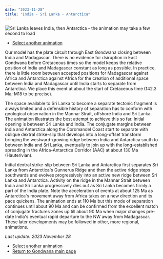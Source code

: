 ```yaml
---
date: "2023-11-28"
title: "India - Sri Lanka - Antarctica"
---
```


![Sri Lanka leaves India, then Antarctica - the animation may take a few second to load](http://www.reeves.nl/upload/SRI-2-text.gif)

* [Select another animation](../animations)

Our model has the plate circuit through East Gondwana closing between India and Madagascar.  There is no evidence for dsiruption in East Gondwana before Cretaceous
times so the model keeps the relative position of India and Madagascar constant as long as possible. In practice, there is little room between accepted positions for
Madagascar against Africa and Antarctica against Africa for the creation of additional space between India and Madagascar until India starts to separate from 
Antarctica.  We place this event at about the start of Cretaceous time (142.3 Ma; M18 to be precise).

The space available to Sri Lanka to become a separate tectonic fragment is always limited and a defensible history of separation has to conform with geological 
observation in the Mannar Strait, offshore India and Sri Lanka. The animation illustrates the best attempt to achieve this so far. Initial opening is between 
Sri Lanka and India. The conjugate margins between India and Antarctica along the Coromandel Coast start to separate with oblique dextral strike-slip that develops 
into a long-offset transform bringing the westward-growing ridge between India and Antarctica south to between India and Sri Lanka, eventually to join up with the 
long-established spreading in the Africa-Antarctica Corridor (AAC) at about 130 Ma (Hauterivian).

Initial dextral strike-slip between Sri Lanka and Antarctica first separates Sri Lanka from Antarctica's Gunnerus Ridge and then the active ridge steps southwards 
and evolves progressively into an active new ridge between Sri Lanka and Antarctica. Activity on the ridge in the Mannar Strait between India and Sri Lanka 
progressively dies out as Sri Lanka becomes firmly a part of the India plate. Note the acceleration of events at about 125 Ma as Antarctica's movement away 
from Africa takes on a new direction and its pace quickens. The animation ends at 110 Ma but this mode of separation continues until about 90 Ma and can be 
confirmed from the excellent match of conjugate fractures zones up till about 90 Ma when major changes pre-date India's eventual rapid departure to the NW 
away from Madagascar. These later developments may be followed in other, more regional, animations.
 
 *Last update: 2023 November 28*
 
 * [Select another animation](../animations)
 * [Return to Gondwana main page](../../gondwana)
